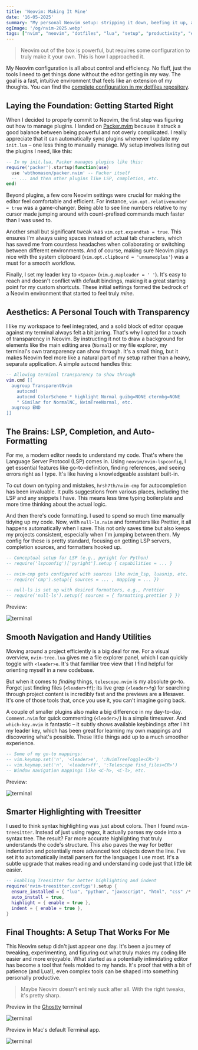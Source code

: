 ```yaml
---
title: 'Neovim: Making It Mine'
date: '16-05-2025'
summary: "My personal Neovim setup: stripping it down, beefing it up, and making it actually work for me. Here's how my init.lua ticks."
ogImage: '/og/nvim-2025.webp'
tags: ["nvim", "neovim", "dotfiles", "lua", "setup", "productivity", "editor"]
---
```


> Neovim out of the box is powerful, but requires some configuration to truly make it your own. This is how I approached it.

My Neovim configuration is all about control and efficiency. No fluff, just the tools I need to get things done without the editor getting in my way. The goal is a fast, intuitive environment that feels like an extension of my thoughts. You can find the [complete configuration in my dotfiles repository](https://github.com/dan10ish/dotfiles/blob/master/nvim/init.lua).

## Laying the Foundation: Getting Started Right

When I decided to properly commit to Neovim, the first step was figuring out how to manage plugins. I landed on [Packer.nvim](https://github.com/wbthomason/packer.nvim) because it struck a good balance between being powerful and not overly complicated. I really appreciate that it can automatically sync plugins whenever I update my `init.lua` – one less thing to manually manage. My setup involves listing out the plugins I need, like this:

```lua
-- In my init.lua, Packer manages plugins like this:
require('packer').startup(function(use)
  use 'wbthomason/packer.nvim' -- Packer itself
  -- ... and then other plugins like LSP, completion, etc.
end)
```

Beyond plugins, a few core Neovim settings were crucial for making the editor feel comfortable and efficient. For instance, `vim.opt.relativenumber = true` was a game-changer. Being able to see line numbers relative to my cursor made jumping around with count-prefixed commands much faster than I was used to.

Another small but significant tweak was `vim.opt.expandtab = true`. This ensures I'm always using spaces instead of actual tab characters, which has saved me from countless headaches when collaborating or switching between different environments. And of course, making sure Neovim plays nice with the system clipboard (`vim.opt.clipboard = 'unnamedplus'`) was a must for a smooth workflow.

Finally, I set my leader key to `<Space>` (`vim.g.mapleader = ' '`). It's easy to reach and doesn't conflict with default bindings, making it a great starting point for my custom shortcuts. These initial settings formed the bedrock of a Neovim environment that started to feel truly *mine*.

## Aesthetics: A Personal Touch with Transparency

I like my workspace to feel integrated, and a solid block of editor opaque against my terminal always felt a bit jarring. That's why I opted for a touch of transparency in Neovim. By instructing it not to draw a background for elements like the main editing area (`Normal`) or my file explorer, my terminal's own transparency can show through. It's a small thing, but it makes Neovim feel more like a natural part of my setup rather than a heavy, separate application. A simple `autocmd` handles this:

```lua
-- Allowing terminal transparency to show through
vim.cmd [[
  augroup TransparentNvim
    autocmd!
    autocmd ColorScheme * highlight Normal guibg=NONE ctermbg=NONE
    " Similar for NormalNC, NvimTreeNormal, etc.
  augroup END
]]
```

## The Brains: LSP, Completion, and Auto-Formatting

For me, a modern editor needs to understand my code. That's where the Language Server Protocol (LSP) comes in. Using `neovim/nvim-lspconfig`, I get essential features like go-to-definition, finding references, and seeing errors right as I type. It's like having a knowledgeable assistant built-in.

To cut down on typing and mistakes, `hrsh7th/nvim-cmp` for autocompletion has been invaluable. It pulls suggestions from various places, including the LSP and any snippets I have. This means less time typing boilerplate and more time thinking about the actual logic.

And then there's code formatting. I used to spend so much time manually tidying up my code. Now, with `null-ls.nvim` and formatters like Prettier, it all happens automatically when I save. This not only saves time but also keeps my projects consistent, especially when I'm jumping between them. My config for these is pretty standard, focusing on getting LSP servers, completion sources, and formatters hooked up.

```lua
-- Conceptual setup for LSP (e.g., pyright for Python)
-- require('lspconfig')['pyright'].setup { capabilities = ... }

-- nvim-cmp gets configured with sources like nvim_lsp, luasnip, etc.
-- require('cmp').setup({ sources = ... , mapping = ... })

-- null-ls is set up with desired formatters, e.g., Prettier
-- require('null-ls').setup({ sources = { formatting.prettier } })
```

Preview:

![terminal](/writing-assets/LSP.png)

## Smooth Navigation and Handy Utilities

Moving around a project efficiently is a big deal for me. For a visual overview, `nvim-tree.lua` gives me a file explorer panel, which I can quickly toggle with `<leader>e`. It's that familiar tree view that I find helpful for orienting myself in a new codebase.

But when it comes to *finding* things, `telescope.nvim` is my absolute go-to. Forget just finding files (`<leader>ff`); its live grep (`<leader>fg`) for searching through project content is incredibly fast and the previews are a lifesaver. It's one of those tools that, once you use it, you can't imagine going back.

A couple of smaller plugins also make a big difference in my day-to-day. `Comment.nvim` for quick commenting (`<leader>/`) is a simple timesaver. And `which-key.nvim` is fantastic – it subtly shows available keybindings after I hit my leader key, which has been great for learning my own mappings and discovering what's possible. These little things add up to a much smoother experience.

```lua
-- Some of my go-to mappings:
-- vim.keymap.set('n', '<leader>e', ':NvimTreeToggle<CR>')
-- vim.keymap.set('n', '<leader>ff', ':Telescope find_files<CR>')
-- Window navigation mappings like <C-h>, <C-l>, etc.
```

Preview:

![terminal](/writing-assets/FileGrep.png)

## Smarter Highlighting with Treesitter

I used to think syntax highlighting was just about colors. Then I found `nvim-treesitter`. Instead of just using regex, it actually parses my code into a syntax tree. The result? Far more accurate highlighting that truly understands the code's structure. This also paves the way for better indentation and potentially more advanced text objects down the line. I've set it to automatically install parsers for the languages I use most. It's a subtle upgrade that makes reading and understanding code just that little bit easier.

```lua
-- Enabling Treesitter for better highlighting and indent
require('nvim-treesitter.configs').setup {
  ensure_installed = { "lua", "python", "javascript", "html", "css" /* and others */ },
  auto_install = true,
  highlight = { enable = true },
  indent = { enable = true },
}
```

## Final Thoughts: A Setup That Works For Me

This Neovim setup didn't just appear one day. It's been a journey of tweaking, experimenting, and figuring out what truly makes my coding life easier and more enjoyable. What started as a potentially intimidating editor has become a tool that feels molded to my hands. It's proof that with a bit of patience (and Lua!), even complex tools can be shaped into something personally productive.

> Maybe Neovim doesn't entirely suck after all. With the right tweaks, it's pretty sharp.

Preview in the [Ghostty](https://ghostty.org) terminal

![terminal](/writing-assets/Overall.png)

Preview in Mac's default Terminal app.

![terminal](/writing-assets/MacTerminal.png)
